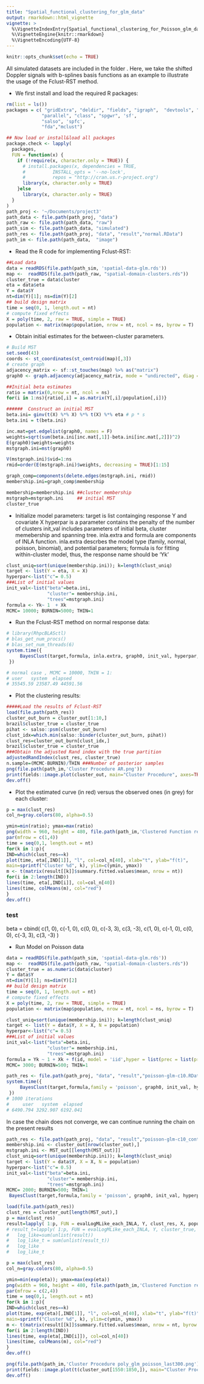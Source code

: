 ```yaml
---
title: "Spatial_functional_clustering_for_glm_data"
output: rmarkdown::html_vignette
vignette: >
  %\VignetteIndexEntry{Spatial_functional_clustering_for_Poisson_glm_data}
  %\VignetteEngine{knitr::rmarkdown}
  %\VignetteEncoding{UTF-8}
---
```


```r
knitr::opts_chunk$set(echo = TRUE)
```

All simulated datasets are included in the folder \textcolor{red}{Sim-Data}. Here, we take the shifted Doppler signals with b-splines basis functions as an example to illustrate the usage of the Fclust-RST method. 

- We first install and load the required R packages:
```r
rm(list = ls())
packages = c( "gridExtra", "deldir", "fields", "igraph",  "devtools", "ggplot2", "Matrix.utils", "grid", 
             "parallel", "class", "spgwr", 'sf',
             "salso", 'spfc',
             "fda","mclust")

## Now load or install&load all packages
package.check <- lapply(
  packages,
  FUN = function(x) {
    if (!require(x, character.only = TRUE)) {
      # install.packages(x, dependencies = TRUE, 
      #          INSTALL_opts = '--no-lock', 
      #          repos = "http://cran.us.r-project.org")
      library(x, character.only = TRUE)
    }else
      library(x, character.only = TRUE)
  }
)
path_proj <- '~/Documents/project3'
path_data <- file.path(path_proj, "data")
path_raw <- file.path(path_data, "raw")
path_sim <- file.path(path_data, "simulated")
path_res <- file.path(path_proj, "data", "result","normal.RData")
path_im <- file.path(path_data,  "image")
```

- Read the R code for implementing Fclust-RST:


```r
##Load data
data = readRDS(file.path(path_sim, 'spatial-data-glm.rds'))
map <-  readRDS(file.path(path_raw, "spatial-domain-clusters.rds"))
cluster_true = data$cluster
eta = data$eta
Y = data$Y
nt=dim(Y)[1]; ns=dim(Y)[2]  
## build design matrix
time = seq(0, 1, length.out = nt)
# compute fixed effects
X = poly(time, 2, raw = TRUE, simple = TRUE)
population <- matrix(map$population, nrow = nt, ncol = ns, byrow = T)
```

- Obtain initial estimates for the between-cluster parameters. 
   \begin{itemize}
     \item  The hyperparameter $\mathcal{G}$ is fixed to be the true graph $\mathcal{G}_0$ used for generating the cluster-wise constant Doppler signals.      \item  The initial values of wavelet coefficients, $\{\hat{\boldsymbol{\beta}}(\mathbf{s})\}$, are obtained by using the least-square estimates for each location $\mathbf{s}$. 
     \item  For each edge of $\mathcal{G}$ connecting $\mathbf{s}$ and $\mathbf{s}^{\prime}$, the Euclidean distance of $\hat{\boldsymbol{\beta}}(\mathbf{s})$ and $\hat{\boldsymbol{\beta}}(\mathbf{s}^{\prime})$ is used as its edge weight. Then, the initial minimum spanning tree (MST), $\mathcal{T}^{(0)}$, is obtained based on $\mathcal{G}$ and its assigned edge weights. 
     \item  By removing $(k_p^{(0)}-1)$ edges of $\mathcal{T}^{(0)}$, we obtain $k_p^{(0)}$ initial clusters. 
  \end{itemize}
```r
# Build MST 
set.seed(43)
coords <- st_coordinates(st_centroid(map)[,3])
# create graph
adjacency_matrix <- sf::st_touches(map) %>% as("matrix")
graph0 <- graph.adjacency(adjacency_matrix, mode = "undirected", diag = FALSE)

##Initial beta estimates
ratio = matrix(0,nrow = nt, ncol = ns)
for(i in 1:ns){ratio[,i] = as.matrix(Y[,i]/population[,i])}

######  Construct an initial MST
beta.ini= ginv(t(X) %*% X) %*% t(X) %*% eta # p * s
beta.ini = t(beta.ini) 

inc.mat=get.edgelist(graph0, names = F)
weights=sqrt(sum(beta.ini[inc.mat[,1]]-beta.ini[inc.mat[,2]])^2)
E(graph0)$weights=weights
mstgraph.ini=mst(graph0)

V(mstgraph.ini)$vid=1:ns
rmid=order(E(mstgraph.ini)$weights, decreasing = TRUE)[1:15]

graph_comp=components(delete.edges(mstgraph.ini, rmid))
membership.ini=graph_comp$membership

membership=membership.ini ##cluster membership
mstgraph=mstgraph.ini     ## initial MST
cluster_true 
```
- Initialize model parameters:
 target is list containging response Y and covariate X
 hyperpar is a parameter contains the penalty of the number of clusters
 init_val includes parameters of initial beta, cluster memebership and spanning tree.
 inla.extra and formula are components of INLA function. inla.extra descrbes the model type (family, normal, poisson, binomial), and potential parameters; 
 formula is for fitting within-cluster model, thus, the response name should be 'Yk'
```r
clust_uniq=sort(unique(membership.ini)); k=length(clust_uniq)
target <- list(Y = eta, X = X)
hyperpar<-list("c"= 0.5)
###List of initial values
init_val<-list("beta"=beta.ini, 
               "cluster"= membership.ini, 
               "trees"=mstgraph.ini)
formula <- Yk~ 1  + Xk
MCMC= 10000; BURNIN=5000; THIN=1
```
- Run the Fclust-RST method on normal response data:
```r
# library(RhpcBLASctl)
# blas_get_num_procs()
# blas_set_num_threads(6)
system.time({
     BayesClust(target,formula, inla.extra, graph0, init_val, hyperpar, MCMC, BURNIN, THIN, path_res, seed = 1234)
 })

# normal case , MCMC = 10000, THIN = 1:
# user   system  elapsed 
# 35545.59 23587.49 44591.56 
```

- Plot the clustering results:

```r

#####Load the results of Fclust-RST
load(file.path(path_res))
cluster_out_burn = cluster_out[1:10,]
brazil$cluster_true = cluster_true
pihat <- salso::psm(cluster_out_burn)
clust_idx=which.min(salso::binder(cluster_out_burn, pihat))
clust_res=cluster_out_burn[clust_idx,]
brazil$cluster_true = cluster_true
###Obtain the adjusted Rand index with the true partition
adjustedRandIndex(clust_res, cluster_true)
n.sample=(MCMC-BURNIN)/THIN ###Number of posterior samples
png(file.path(path_im,'Cluster Procedure AR.png'))
print(fields::image.plot(cluster_out, main="Cluster Procedure", axes=TRUE, xlab = 'Iterations', ylab = 'Memembership'))
dev.off()
```

- Plot the estimated curve (in red) versus the observed ones (in grey) for each cluster:

```r
p = max(clust_res)
col_n=gray.colors(80, alpha=0.5)

ymin=min(ratio); ymax=max(ratio)
png(width = 960, height = 480, file.path(path_im,'Clustered Function results AR.png'))
par(mfrow = c(1,4))
time = seq(0,1, length.out = nt)
for(k in 1:p){
IND=which(clust_res==k)
plot(time, eta[,IND[1]], "l", col=col_n[40], xlab="t", ylab="f(t)",
main=sprintf("Cluster %d", k), ylim=c(ymin, ymax))
m <- t(matrix(result[[k]]$summary.fitted.values$mean, nrow = nt))
for(i in 2:length(IND))
lines(time, eta[,IND[i]], col=col_n[40])
lines(time, colMeans(m), col="red")
}
dev.off()
```

### test
beta = cbind(
    c(1, 0), c(-1, 0), c(0, 0), c(-3, 3), c(3, -3),
    c(1, 0), c(-1, 0), c(0, 0), c(-3, 3), c(3, -3)
)

- Run Model on Poisson data

```r
data = readRDS(file.path(path_sim, 'spatial-data-glm.rds'))
map <-  readRDS(file.path(path_raw, "spatial-domain-clusters.rds"))
cluster_true = as.numeric(data$cluster)
Y = data$Y
nt=dim(Y)[1]; ns=dim(Y)[2]  
## build design matrix
time = seq(0, 1, length.out = nt)
# compute fixed effects
X = poly(time, 2, raw = TRUE, simple = TRUE)
population <- matrix(map$population, nrow = nt, ncol = ns, byrow = T)
```
```r
clust_uniq=sort(unique(membership.ini)); k=length(clust_uniq)
target <- list(Y = data$Y, X = X, N = population)
hyperpar<-list("c"= 0.5)
###List of initial values
init_val<-list("beta"=beta.ini, 
               "cluster"= membership.ini, 
               "trees"=mstgraph.ini)
formula = Yk ~ 1 + Xk + f(id, model = 'iid',hyper = list(prec = list(prior = "loggamma", param = c(0.1, 0.1))))
MCMC= 3000; BURNIN=500; THIN=1
```
```r
path_res <- file.path(path_proj, "data", "result","poisson-glm-c10.RData")
system.time({
     BayesClust(target,formula,family = 'poisson', graph0, init_val, hyperpar,correction = F,detailed = F, MCMC, BURNIN, THIN, path_res, seed = 1234)
 })
# 1000 iterations
#     user   system  elapsed 
# 6490.794 3292.907 6192.041 
```
In case the chain does not converge, we can continue running the chain on the present results
```r
path_res <- file.path(path_proj, "data", "result","poisson-glm-c10_continue.RData")
membership.ini <- cluster_out[nrow(cluster_out),]
mstgraph.ini <- MST_out[[length(MST_out)]]
clust_uniq=sort(unique(membership.ini)); k=length(clust_uniq)
target <- list(Y = data$Y, X = X, N = population)
hyperpar<-list("c"= 0.5)
init_val<-list("beta"=beta.ini, 
               "cluster"= membership.ini, 
               "trees"=mstgraph.ini)
MCMC= 2000; BURNIN=500; THIN=1 
 BayesClust(target,formula,family = 'poisson', graph0, init_val, hyperpar,correction = F,detailed = F, MCMC, BURNIN, THIN, path_res, seed = 12345)
```
```r
load(file.path(path_res))
clust_res = cluster_out[length(MST_out),]
p = max(clust_res)
result=lapply( 1:p, FUN = evalLogMLike_each_INLA, Y, clust_res, X, population, family = "poisson",formula, correction = FALSE, detailed = T)
# result_t=lapply( 1:p, FUN = evalLogMLike_each_INLA, Y, cluster_true, X, population, family = "poisson",formula, correction = FALSE, detailed = F)
#   log_like=sum(unlist(result))
#   log_like_t = sum(unlist(result_t))
#   log_like
#   log_like_t
```
```r
p = max(clust_res)
col_n=gray.colors(80, alpha=0.5)

ymin=min(exp(eta)); ymax=max(exp(eta))
png(width = 960, height = 480, file.path(path_im,'Clustered Function results poly_glm_poisson.png'))
par(mfrow = c(2,4))
time = seq(0,1, length.out = nt)
for(k in 1:p){
IND=which(clust_res==k)
plot(time, exp(eta)[,IND[1]], "l", col=col_n[40], xlab="t", ylab="f(t)",
main=sprintf("Cluster %d", k), ylim=c(ymin, ymax))
m <- t(matrix(result[[k]]$summary.fitted.values$mean, nrow = nt, byrow = FALSE))
for(i in 2:length(IND))
lines(time, exp(eta[,IND[i]]), col=col_n[40])
lines(time, colMeans(m), col="red")
}
dev.off()

png(file.path(path_im,'Cluster Procedure poly_glm_poisson_last300.png'))
print(fields::image.plot(t(cluster_out[1550:1850,]), main="Cluster Procedure", axes=TRUE, xlab = 'Memembership', ylab = 'Iterations'))
dev.off()
```
